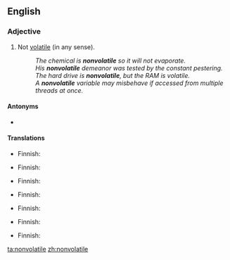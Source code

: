 {{also|non-volatile}}
==English==

===Adjective===
{{en-adj|-}}

# Not [[volatile]] (in any sense).
#: ''The chemical is '''nonvolatile''' so it will not evaporate.''
#: ''His '''nonvolatile''' demeanor was tested by the constant pestering.''
#: ''The hard drive is '''nonvolatile''', but the RAM is volatile.''
#: ''A '''nonvolatile''' variable may misbehave if accessed from multiple threads at once.''

====Antonyms====
* {{l|en|volatile}}

====Translations====
{{trans-top|not readily evaporated}}
* Finnish: {{t+|fi|haihtumaton}}
{{trans-mid}}
{{trans-bottom}}

{{trans-top|not explosive}}
* Finnish: {{t+|fi|räjähtämätön}}
{{trans-mid}}
{{trans-bottom}}

{{trans-top|of a price, not variable or erratic}}
* Finnish: {{t+|fi|vakaa}}
{{trans-mid}}
{{trans-bottom}}

{{trans-top|of a person, not quick to become angry or violent}}
* Finnish: {{t+|fi|rauhallinen}}
{{trans-mid}}
{{trans-bottom}}

{{trans-top|not fickle}}
* Finnish: {{t+|fi|vakaa}}
{{trans-mid}}
{{trans-bottom}}

{{trans-top|not temporary or ephemeral}}
* Finnish: {{t+|fi|pysyvä}}
{{trans-mid}}
{{trans-bottom}}

{{trans-top|of a situation, not potentially violent}}
* Finnish: {{t+|fi|rauhallinen}}
{{trans-mid}}
{{trans-bottom}}

[[ta:nonvolatile]]
[[zh:nonvolatile]]